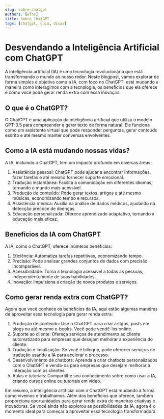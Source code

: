 ```yaml
---
slug: sobre-chatgpt
authors: [wfhs]
title: Sobre ChatGPT
tags: [chatgpt, guia, dicas]
---
```


# Desvendando a Inteligência Artificial com ChatGPT

A inteligência artificial (IA) é uma tecnologia revolucionária que está transformando o mundo ao nosso redor. Neste blogpost, vamos explorar de forma simples e objetiva como a IA, 
com foco no ChatGPT, está mudando a maneira como interagimos com a tecnologia, os benefícios que ela oferece e como você pode gerar renda extra com essa inovação.

## O que é o ChatGPT?

O ChatGPT é uma aplicação da inteligência artificial que utiliza o modelo GPT-3.5 para compreender e gerar texto de forma natural. Ele funciona como um assistente virtual que pode responder perguntas, 
gerar conteúdo escrito e até mesmo manter conversas envolventes.

## Como a IA está mudando nossas vidas?

A IA, incluindo o ChatGPT, tem um impacto profundo em diversas áreas:

1. Assistência pessoal: ChatGPT pode ajudar a encontrar informações, fazer tarefas e até mesmo fornecer suporte emocional.
2. Tradução instantânea: Facilita a comunicação em diferentes idiomas, tornando o mundo mais acessível.
3. Produção de conteúdo: Pode gerar textos, artigos e até mesmo músicas, economizando tempo e recursos.
4. Assistência médica: Auxilia na análise de dados médicos, ajudando na detecção precoce de doenças.
5. Educação personalizada: Oferece aprendizado adaptativo, tornando a educação mais eficaz.

## Benefícios da IA com ChatGPT

A IA, como o ChatGPT, oferece inúmeros benefícios:

1. Eficiência: Automatiza tarefas repetitivas, economizando tempo.
2. Precisão: Pode analisar grandes conjuntos de dados com precisão incomparável.
3. Acessibilidade: Torna a tecnologia acessível a todas as pessoas, independentemente de suas habilidades.
4. Inovação: Impulsiona a criação de novos produtos e serviços.

## Como gerar renda extra com ChatGPT?

Agora que você conhece os benefícios da IA, aqui estão algumas maneiras de aproveitar essa tecnologia para gerar renda extra:

1. Produção de conteúdo: Use o ChatGPT para criar artigos, posts em blogs ou até mesmo e-books. Você pode vendê-los online.
2. Suporte ao cliente: Ofereça serviços de atendimento ao cliente automatizado para empresas que desejam melhorar a experiência do cliente.
3. Tradução e localização: Se você é bilíngue, pode oferecer serviços de tradução usando a IA para acelerar o processo.
4. Desenvolvimento de chatbots: Aprenda a criar chatbots personalizados com o ChatGPT e venda-os para empresas que desejam melhorar a interação com os clientes.
5. Aulas e tutoriais: Compartilhe seu conhecimento sobre como usar a IA, criando cursos online ou tutoriais em vídeo.

Em resumo, a inteligência artificial com o ChatGPT está mudando a forma como vivemos e trabalhamos. Além dos benefícios que oferece, também proporciona oportunidades 
para gerar renda extra de maneiras criativas e inovadoras. Se você ainda não explorou as possibilidades da IA, agora é o momento ideal para começar a aproveitar essa tecnologia transformadora.

